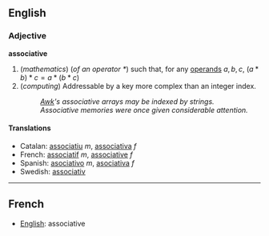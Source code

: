 ==English==

===Adjective===
'''associative'''

#(''mathematics'') (''of an operator <math> * </math>'') such that, for any [[operand]]s <math> a, b, c </math>, <math> (a * b) * c = a * (b * c) </math>
#(''computing'') Addressable by a key more complex than an integer index.
#: ''[[Awk]]'s associative arrays may be indexed by strings.''
#: ''Associative memories were once given considerable attention.''

====Translations====
*Catalan: [[associatiu]] ''m'', [[associativa]] ''f''
*French: [[associatif]] ''m'', [[associative]] ''f''
*Spanish: [[asociativo]] ''m'', [[asociativa]] ''f''
*Swedish: [[associativ]]
----

==French==
*[[English]]: associative